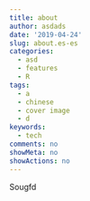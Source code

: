```yaml
---
title: about
author: asdads
date: '2019-04-24'
slug: about.es-es
categories:
  - asd
  - features
  - R
tags:
  - a
  - chinese
  - cover image
  - d
keywords:
  - tech
comments: no
showMeta: no
showActions: no
---
```


Sougfd
